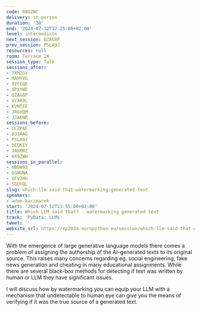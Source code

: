 ```yaml
---
code: R8UZNC
delivery: in-person
duration: '30'
end: '2024-07-12T12:25:00+02:00'
level: intermediate
next_session: QZAG8P
prev_session: PSLA9J
resources: null
room: Terrace 2A
session_type: Talk
sessions_after:
- 7XMZGV
- MAHYVG
- 9VFEQE
- XPXYWD
- QZAG8P
- XYXR3L
- KVNTFE
- JRGVQM
- JJAKNR
sessions_before:
- CCZPAF
- 833AAG
- PSLA9J
- DEQKEY
- JAKMRZ
- HX9ZWH
sessions_in_parallel:
- HBDW93
- GGWUNA
- VFV7HU
- SGUYQL
slug: which-llm-said-that-watermarking-generated-text
speakers:
- adam-kaczmarek
start: '2024-07-12T11:55:00+02:00'
title: Which LLM said that? - watermarking generated text
track: 'PyData: LLMs'
tweet: ''
website_url: https://ep2024.europython.eu/session/which-llm-said-that-watermarking-generated-text
---
```


With the emergence of large generative language models there comes a problem of assigning the authorship of the AI-generated texts to its original source. This raises many concerns regarding eg. social engineering, fake news generation and cheating in many educational assignments. While there are several black-box methods for detecting if text was written by human or LLM they have significant issues.

I will discuss how by watermarking you can equip your LLM with a mechanism that undetectable to human eye can give you the means of verifying if it was the true source of a generated text.
